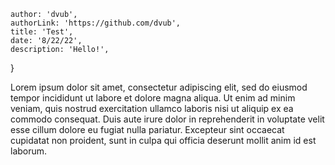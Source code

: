 
    author: 'dvub',
    authorLink: 'https://github.com/dvub',
    title: 'Test',
    date: '8/22/22',
    description: 'Hello!',
}

Lorem ipsum dolor sit amet, consectetur adipiscing elit, sed do eiusmod tempor incididunt ut labore et dolore magna aliqua. Ut enim ad minim veniam, quis nostrud exercitation ullamco laboris nisi ut aliquip ex ea commodo consequat. Duis aute irure dolor in reprehenderit in voluptate velit esse cillum dolore eu fugiat nulla pariatur. Excepteur sint occaecat cupidatat non proident, sunt in culpa qui officia deserunt mollit anim id est laborum.


